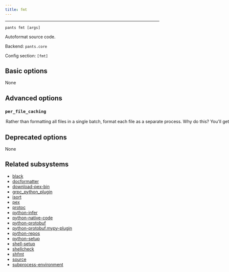 ```yaml
---
title: fmt
---
```



---

```
pants fmt [args]
```

Autoformat source code.

Backend: <span className="color--primary">`pants.core`</span>

Config section: <span className="color--primary">`[fmt]`</span>

<span className={styles.options}>

## Basic options
None

## Advanced options

### `per_file_caching`

<Option
  cli_repr={`--[no-]fmt-per-file-caching`}
  env_repr='PANTS_FMT_PER_FILE_CACHING'
  default_repr={`False`}
>
Rather than formatting all files in a single batch, format each file as a separate process.

Why do this? You&#x27;ll get many more cache hits. Why not do this? Formatters both have substantial startup overhead and are cheap to add one additional file to the run. On a cold cache, it is much faster to use `--no-per-file-caching`.

We only recommend using `--per-file-caching` if you are using a remote cache or if you have benchmarked that this option will be faster than `--no-per-file-caching` for your use case.
</Option>

## Deprecated options

None

## Related subsystems

- [black](../subsystems/black.mdx)
- [docformatter](../subsystems/docformatter.mdx)
- [download-pex-bin](../subsystems/download-pex-bin.mdx)
- [grpc_python_plugin](../subsystems/grpc_python_plugin.mdx)
- [isort](../subsystems/isort.mdx)
- [pex](../subsystems/pex.mdx)
- [protoc](../subsystems/protoc.mdx)
- [python-infer](../subsystems/python-infer.mdx)
- [python-native-code](../subsystems/python-native-code.mdx)
- [python-protobuf](../subsystems/python-protobuf.mdx)
- [python-protobuf.mypy-plugin](../subsystems/python-protobuf.mypy-plugin.mdx)
- [python-repos](../subsystems/python-repos.mdx)
- [python-setup](../subsystems/python-setup.mdx)
- [shell-setup](../subsystems/shell-setup.mdx)
- [shellcheck](../subsystems/shellcheck.mdx)
- [shfmt](../subsystems/shfmt.mdx)
- [source](../subsystems/source.mdx)
- [subprocess-environment](../subsystems/subprocess-environment.mdx)

</span>